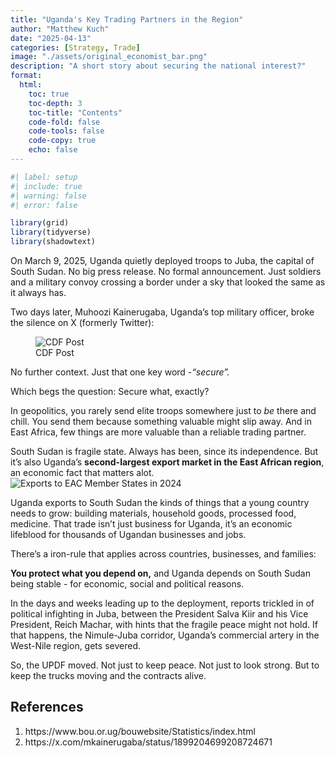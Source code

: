 ```yaml
---
title: "Uganda's Key Trading Partners in the Region"
author: "Matthew Kuch"
date: "2025-04-13"
categories: [Strategy, Trade]
image: "./assets/original_economist_bar.png"
description: "A short story about securing the national interest?"
format: 
  html:
    toc: true
    toc-depth: 3
    toc-title: "Contents"
    code-fold: false
    code-tools: false
    code-copy: true
    echo: false
---
```


```r
#| label: setup
#| include: true
#| warning: false
#| error: false

library(grid)
library(tidyverse)
library(shadowtext)

```

On March 9, 2025, Uganda quietly deployed troops to Juba, the capital of South Sudan. No big press release. No formal announcement. Just soldiers and a military convoy crossing a border under a sky that looked the same as it always has.

Two days later, Muhoozi Kainerugaba, Uganda’s top military officer, broke the silence on X (formerly Twitter):

![CDF Post](assets/MK_South_Sudan_Post.jpg)

No further context. Just that one key word -*"secure".*

Which begs the question: Secure what, exactly?

In geopolitics, you rarely send elite troops somewhere just to *be* there and chill. You send them because something valuable might slip away. And in East Africa, few things are more valuable than a reliable trading partner.

South Sudan is fragile state. Always has been, since its independence. But it’s also Uganda’s **second-largest export market in the East African region**, an economic fact that matters alot. ![Exports to EAC Member States in 2024](ug-exports.png)

Uganda exports to South Sudan the kinds of things that a young country needs to grow: building materials, household goods, processed food, medicine. That trade isn’t just business for Uganda, it’s an economic lifeblood for thousands of Ugandan businesses and jobs.

There’s a iron-rule that applies across countries, businesses, and families:

**You protect what you depend on,** and Uganda depends on South Sudan being stable - for economic, social and political reasons.

In the days and weeks leading up to the deployment, reports trickled in of political infighting in Juba, between the President Salva Kiir and his Vice President, Reich Machar, with hints that the fragile peace might not hold. If that happens, the Nimule-Juba corridor, Uganda’s commercial artery in the West-Nile region, gets severed.

So, the UPDF moved. Not just to keep peace. Not just to look strong. But to keep the trucks moving and the contracts alive.

## References

1.  https://www.bou.or.ug/bouwebsite/Statistics/index.html
2.  https://x.com/mkainerugaba/status/1899204699208724671
